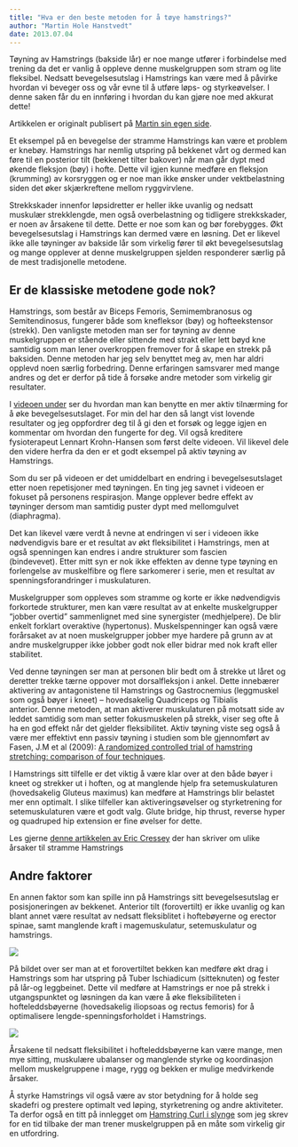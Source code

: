 ```yaml
---
title: "Hva er den beste metoden for å tøye hamstrings?"
author: "Martin Hole Hanstvedt"
date: 2013.07.04
---
```


Tøyning av Hamstrings (bakside lår) er noe mange utfører i forbindelse med trening da det er vanlig å oppleve denne muskelgruppen som stram og lite fleksibel. Nedsatt bevegelsesutslag i Hamstrings kan være med å påvirke hvordan vi beveger oss og vår evne til å utføre løps- og styrkeøvelser. I denne saken får du en innføring i hvordan du kan gjøre noe med akkurat dette!

Artikkelen er originalt publisert på [Martin sin egen side](http://martinhanstvedt.com/).

Et eksempel på en bevegelse der stramme Hamstrings kan være et problem er knebøy. Hamstrings har nemlig utspring på bekkenet vårt og dermed kan føre til en posterior tilt (bekkenet tilter bakover) når man går dypt med økende fleksjon (bøy) i hofte. Dette vil igjen kunne medføre en fleksjon (krumming) av korsryggen og er noe man ikke ønsker under vektbelastning siden det øker skjærkreftene mellom ryggvirvlene.

Strekkskader innenfor løpsidretter er heller ikke uvanlig og nedsatt muskulær strekklengde, men også overbelastning og tidligere strekkskader, er noen av årsakene til dette. Dette er noe som kan og bør forebygges. Økt bevegelsesutslag i Hamstrings kan dermed være en løsning. Det er likevel ikke alle tøyninger av bakside lår som virkelig fører til økt bevegelsesutslag og mange opplever at denne muskelgruppen sjelden responderer særlig på de mest tradisjonelle metodene.

## Er de klassiske metodene gode nok?

Hamstrings, som består av Biceps Femoris, Semimembranosus og Semitendinosus, fungerer både som knefleksor (bøy) og hofteekstensor (strekk). Den vanligste metoden man ser for tøyning av denne muskelgruppen er stående eller sittende med strakt eller lett bøyd kne samtidig som man lener overkroppen fremover for å skape en strekk på baksiden. Denne metoden har jeg selv benyttet meg av, men har aldri opplevd noen særlig forbedring. Denne erfaringen samsvarer med mange andres og det er derfor på tide å forsøke andre metoder som virkelig gir resultater.

I [videoen under](http://www.youtube.com/watch?v=C-wiOqYcxoI) ser du hvordan man kan benytte en mer aktiv tilnærming for å øke bevegelsesutslaget. For min del har den så langt vist lovende resultater og jeg oppfordrer deg til å gi den et forsøk og legge igjen en kommentar om hvordan den fungerte for deg. Vil også kreditere fysioterapeut Lennart Krohn-Hansen som først delte videoen. Vil likevel dele den videre herfra da den er et godt eksempel på aktiv tøyning av Hamstrings.

Som du ser på videoen er det umiddelbart en endring i bevegelsesutslaget etter noen repetisjoner med tøyningen. En ting jeg savnet i videoen er fokuset på personens respirasjon. Mange opplever bedre effekt av tøyninger dersom man samtidig puster dypt med mellomgulvet (diaphragma).

Det kan likevel være verdt å nevne at endringen vi ser i videoen ikke nødvendigvis bare er et resultat av økt fleksibilitet i Hamstrings, men at også spenningen kan endres i andre strukturer som fascien (bindevevet). Etter mitt syn er nok ikke effekten av denne type tøyning en forlengelse av muskelfibre og flere sarkomerer i serie, men et resultat av spenningsforandringer i muskulaturen.

Muskelgrupper som oppleves som stramme og korte er ikke nødvendigvis forkortede strukturer, men kan være resultat av at enkelte muskelgrupper “jobber overtid” sammenlignet med sine synergister (medhjelpere). De blir enkelt forklart overaktive (hypertonus). Muskelspenninger kan også være forårsaket av at noen muskelgrupper jobber mye hardere på grunn av at andre muskelgrupper ikke jobber godt nok eller bidrar med nok kraft eller stabilitet.

Ved denne tøyningen ser man at personen blir bedt om å strekke ut låret og deretter trekke tærne oppover mot dorsalfleksjon i ankel. Dette innebærer aktivering av antagonistene til Hamstrings og Gastrocnemius (leggmuskel som også bøyer i kneet) – hovedsakelig Quadriceps og Tibialis anterior. Denne metoden, at man aktiverer muskulaturen på motsatt side av leddet samtidig som man setter fokusmuskelen på strekk, viser seg ofte å ha en god effekt når det gjelder fleksibilitet. Aktiv tøyning viste seg også å være mer effektivt enn passiv tøyning i studien som ble gjennomført av Fasen, J.M et al (2009): [A randomized controlled trial of hamstring stretching: comparison of four techniques](http://www.ncbi.nlm.nih.gov/pubmed/19204565).

I Hamstrings sitt tilfelle er det viktig å være klar over at den både bøyer i kneet og strekker ut i hoften, og at manglende hjelp fra setemuskulaturen (hovedsakelig Gluteus maximus) kan medføre at Hamstrings blir belastet mer enn optimalt. I slike tilfeller kan aktiveringsøvelser og styrketrening for setemuskulaturen være et godt valg. Glute bridge, hip thrust, reverse hyper og quadruped hip extension er fine øvelser for dette.

Les gjerne [denne artikkelen av Eric Cressey](http://www.ericcressey.com/5-reasons-tight-hamstrings-strain) der han skriver om ulike årsaker til stramme Hamstrings

## Andre faktorer

En annen faktor som kan spille inn på Hamstrings sitt bevegelsesutslag er posisjoneringen av bekkenet. Anterior tilt (forovertilt) er ikke uvanlig og kan blant annet være resultat av nedsatt fleksiblitet i hoftebøyerne og erector spinae, samt manglende kraft i magemuskulatur, setemuskulatur og hamstrings.

![](images/clipboard-114197472.png)

På bildet over ser man at et forovertiltet bekken kan medføre økt drag i Hamstrings som har utspring på Tuber Ischiadicum (sitteknuten) og fester på lår-og leggbeinet. Dette vil medføre at Hamstrings er noe på strekk i utgangspunktet og løsningen da kan være å øke fleksibiliteten i hofteleddsbøyerne (hovedsakelig iliopsoas og rectus femoris) for å optimalisere lengde-spenningsforholdet i Hamstrings.

![](images/clipboard-367850706.png)

Årsakene til nedsatt fleksibilitet i hofteleddsbøyerne kan være mange, men mye sitting, muskulære ubalanser og manglende styrke og koordinasjon mellom muskelgruppene i mage, rygg og bekken er mulige medvirkende årsaker.

Å styrke Hamstrings vil også være av stor betydning for å holde seg skadefri og prestere optimalt ved løping, styrketrening og andre aktiviteter. Ta derfor også en titt på innlegget om [Hamstring Curl i slynge](http://martinhanstvedt.com/2012/10/26/anbefalt-ovelser-hamstringcurls-i-slynge/) som jeg skrev for en tid tilbake der man trener muskelgruppen på en måte som virkelig gir en utfordring.
